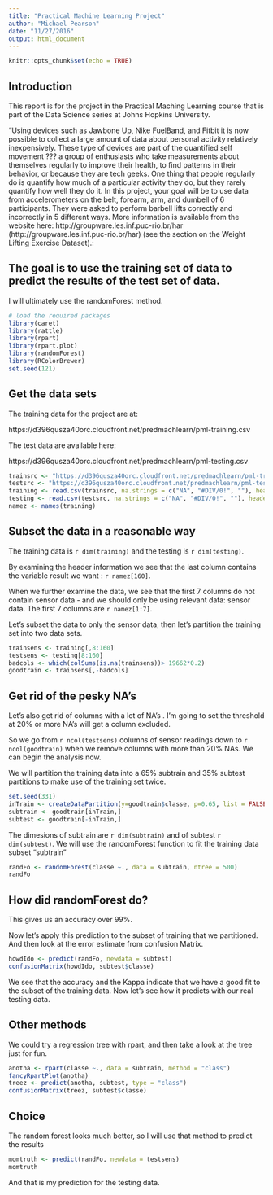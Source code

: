 ```yaml
---
title: "Practical Machine Learning Project"
author: "Michael Pearson"
date: "11/27/2016"
output: html_document
---
```

```r
knitr::opts_chunk$set(echo = TRUE)
```

## Introduction

This report is for the project in the Practical Maching Learning course that is part of the Data Science series at Johns Hopkins University.

“Using devices such as Jawbone Up, Nike FuelBand, and Fitbit it is now possible to collect a large amount of data about personal activity relatively inexpensively. These type of devices are part of the quantified self movement ??? a group of enthusiasts who take measurements about themselves regularly to improve their health, to find patterns in their behavior, or because they are tech geeks. One thing that people regularly do is quantify how much of a particular activity they do, but they rarely quantify how well they do it. In this project, your goal will be to use data from accelerometers on the belt, forearm, arm, and dumbell of 6 participants. They were asked to perform barbell lifts correctly and incorrectly in 5 different ways. More information is available from the website here: http://groupware.les.inf.puc-rio.br/har (http://groupware.les.inf.puc-rio.br/har) (see the section on the Weight Lifting Exercise Dataset).:

## The goal is to use the training set of data to predict the results of the test set of data. 

I will ultimately use the randomForest method.

```r
# load the required packages
library(caret)
library(rattle)
library(rpart)
library(rpart.plot) 
library(randomForest)
library(RColorBrewer)
set.seed(121)
```

## Get the data sets

The training data for the project are at:

https://d396qusza40orc.cloudfront.net/predmachlearn/pml-training.csv

The test data are available here:

https://d396qusza40orc.cloudfront.net/predmachlearn/pml-testing.csv

```r
trainsrc <- "https://d396qusza40orc.cloudfront.net/predmachlearn/pml-training.csv"
testsrc <- "https://d396qusza40orc.cloudfront.net/predmachlearn/pml-testing.csv"
training <- read.csv(trainsrc, na.strings = c("NA", "#DIV/0!", ""), header = TRUE) 
testing <- read.csv(testsrc, na.strings = c("NA", "#DIV/0!", ""), header = TRUE)
namez <- names(training)
```
## Subset the data in a reasonable way


The training data is `r dim(training)` and the testing is `r dim(testing)`. 

By examining the header information we see that the last column contains the variable result we want : `r namez[160]`.

When we further examine the data, we see that the first 7 columns do not contain sensor data - and we should only be using relevant data: sensor data. The first 7 columns are `r namez[1:7]`.

Let's subset the data to only the sensor data, then let's partition the training set into two data sets.
```r
trainsens <- training[,8:160]
testsens <- testing[8:160]
badcols <- which(colSums(is.na(trainsens))> 19662*0.2)
goodtrain <- trainsens[,-badcols]
```
## Get rid of the pesky NA's

Let's also get rid of columns with a lot of NA's . I'm going to set the threshold at 20% or more NA's will get a column excluded.

So we go from `r ncol(testsens)` columns of sensor readings down to `r ncol(goodtrain)` when we remove columns with more than 20% NAs. We can begin the analysis now.

We will partition the training data into a 65% subtrain and 35% subtest partitions to make use of the training set twice.
```r
set.seed(331)
inTrain <- createDataPartition(y=goodtrain$classe, p=0.65, list = FALSE)
subtrain <- goodtrain[inTrain,]
subtest <- goodtrain[-inTrain,]

```
The dimesions of subtrain are `r dim(subtrain)` and of subtest `r dim(subtest)`. We will use the randomForest function to fit the training data subset "subtrain"

```r
randFo <- randomForest(classe ~., data = subtrain, ntree = 500)
randFo
```
## How did randomForest do?

This gives us an accuracy over 99%.

Now let's apply this prediction to the subset of training that we partitioned. And then look at the error estimate from confusion Matrix.
```r
howdIdo <- predict(randFo, newdata = subtest)
confusionMatrix(howdIdo, subtest$classe)
```
We see that the accuracy and the Kappa indicate that we have a good fit to the subset of the training data. Now let's see how it predicts with our real testing data.

## Other methods

We could try a regression tree with rpart, and then take a look at the tree just for fun.
```r
anotha <- rpart(classe ~., data = subtrain, method = "class")
fancyRpartPlot(anotha)
treez <- predict(anotha, subtest, type = "class")
confusionMatrix(treez, subtest$classe)
```
## Choice

The random forest looks much better, so I will use that method to predict the results
```r

momtruth <- predict(randFo, newdata = testsens)
momtruth
```
And that is my prediction for the testing data.